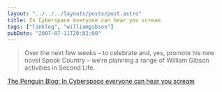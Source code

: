 ```yaml
---
layout: "../../../layouts/posts/post.astro"
title: In Cyberspace everyone can hear you scream
tags: ["linklog", "williamgibson"]
pubDate: "2007-07-11T20:02:00"
---
```


> Over the next few weeks – to celebrate and, yes, promote his new novel Spook Country – we’re planning a range of William Gibson activities in Second Life.

[The Penguin Blog: In Cyberspace everyone can hear you scream](https://penguinukbooks.wordpress.com/2007/07/09/in-cyberspace-e/)
